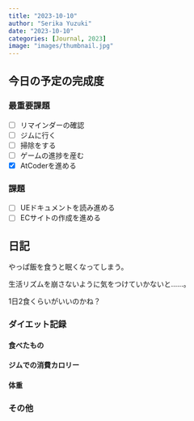 ```yaml
---
title: "2023-10-10"
author: "Serika Yuzuki"
date: "2023-10-10"
categories: [Journal, 2023]
image: "images/thumbnail.jpg"
---
```


## 今日の予定の完成度

### 最重要課題

- [ ] リマインダーの確認
- [ ] ジムに行く
- [ ] 掃除をする
- [ ] ゲームの進捗を産む
- [x] AtCoderを進める

### 課題

- [ ] UEドキュメントを読み進める
- [ ] ECサイトの作成を進める

## 日記

やっぱ飯を食うと眠くなってしまう。

生活リズムを崩さないように気をつけていかないと……。

1日2食くらいがいいのかね？

### ダイエット記録

#### 食べたもの

#### ジムでの消費カロリー

#### 体重

### その他
